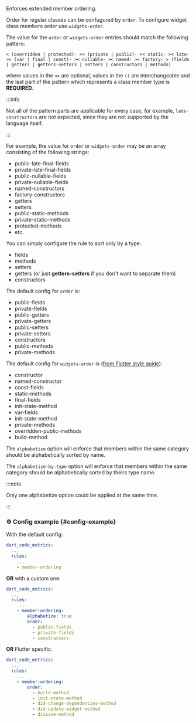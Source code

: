 
<RuleDetails version="1.8.0" severity="style" hasConfig />

Enforces extended member ordering.

Order for regular classes can be confugured by `order`. To configure widget class members order use `widgets-order`.

The value for the `order` or `widgets-order` entries should match the following pattern:

`< (overridden | protected)- >< (private | public)- >< static- >< late- >< (var | final | const)- >< nullable- >< named- >< factory- > (fields | getters | getters-setters | setters | constructors | methods) `

where values in the `<>` are optional, values in the `()` are interchangeable and the last part of the pattern which represents a class member type is **REQUIRED**.

:::info

Not all of the pattern parts are applicable for every case, for example, `late-constructors` are not expected, since they are not supported by the language itself.

:::

For example, the value for `order` or `widgets-order` may be an array consisting of the following strings:

- public-late-final-fields
- private-late-final-fields
- public-nullable-fields
- private-nullable-fields
- named-constructors
- factory-constructors
- getters
- setters
- public-static-methods
- private-static-methods
- protected-methods
- etc.

You can simply configure the rule to sort only by a type:

- fields
- methods
- setters
- getters (or just **getters-setters** if you don't want to separate them)
- constructors

The default config for `order` is:

- public-fields
- private-fields
- public-getters
- private-getters
- public-setters
- private-setters
- constructors
- public-methods
- private-methods

The default config for `widgets-order` is ([from Flutter style guide](https://github.com/flutter/flutter/wiki/Style-guide-for-Flutter-repo#order-other-class-members-in-a-way-that-makes-sense)):

- constructor
- named-constructor
- const-fields
- static-methods
- final-fields
- init-state-method
- var-fields
- init-state-method
- private-methods
- overridden-public-methods
- build-method

The `alphabetize` option will enforce that members within the same category should be alphabetically sorted by name.

The `alphabetize-by-type` option will enforce that members within the same category should be alphabetically sorted by theirs type name.

:::note

Only one alphabetize option could be applied at the same time.

:::

### ⚙️ Config example {#config-example}

With the default config:

```yaml
dart_code_metrics:
  ...
  rules:
    ...
    - member-ordering
```

**OR** with a custom one:

```yaml
dart_code_metrics:
  ...
  rules:
    ...
    - member-ordering:
        alphabetize: true
        order:
          - public-fields
          - private-fields
          - constructors
```

**OR** Flutter specific:

```yaml
dart_code_metrics:
  ...
  rules:
    ...
    - member-ordering:
        order:
          - build-method
          - init-state-method
          - did-change-dependencies-method
          - did-update-widget-method
          - dispose-method
```
